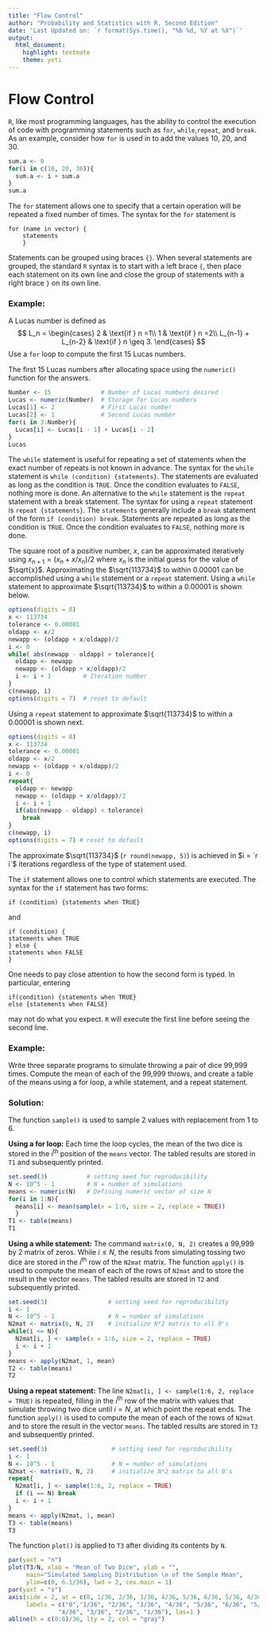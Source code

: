 ```yaml
---
title: "Flow Control"
author: "Probability and Statistics with R, Second Edition"
date: 'Last Updated on: `r format(Sys.time(), "%b %d, %Y at %X")`'
output:
  html_document:
    highlight: textmate
    theme: yeti
---
```


# Flow Control

`R`, like most programming languages, has the ability to control the execution of code with programming statements such as `for`, `while`,`repeat`, and `break`. As an example, consider how `for` is used in to add the values 10, 20, and 30.

```r
sum.a <- 0
for(i in c(10, 20, 30)){
  sum.a <- i + sum.a
}
sum.a
```


The `for` statement allows one to specify that a certain operation will be repeated a fixed number of times.  The syntax for the `for` statement is 

```
for (name in vector) {
    statements
    }  
```

Statements can be grouped using braces `{}`.  When several statements are grouped, the standard `R` syntax is to start with a left brace `{`, then place each statement on its own line and close the group of statements with a right brace `}` on its own line.  

### Example:

A Lucas number is defined as 
$$
L_n = 
\begin{cases}
2 & \text{if } n =1\\
1 & \text{if } n =2\\
L_{n-1} + L_{n-2} & \text{if } n \geq 3.
\end{cases}
$$
Use a `for` loop to compute the first 15 Lucas numbers.

The first 15 Lucas numbers after allocating space using the `numeric()` function for the answers.

```r
Number <- 15              # Number of Lucas numbers desired 
Lucas <- numeric(Number)  # Storage for Lucas numbers
Lucas[1] <- 2             # First Lucas number 
Lucas[2] <- 1             # Second Lucas number
for(i in 3:Number){
  Lucas[i] <- Lucas[i - 1] + Lucas[i - 2]
}
Lucas
```


The `while` statement is useful for repeating a set of statements when the exact number of repeats is not known in advance.  The syntax for the `while` statement is `while (condition) {statements}`. The statements are evaluated as long as the condition is `TRUE`.  Once the condition evaluates to `FALSE`, nothing more is done.  An alternative to the `while` statement is the `repeat` statement with a break statement.  The syntax for using a `repeat` statement is `repeat {statements}`. The `statements` generally include a `break` statement of the form `if (condition) break`. Statements are repeated as long as the condition is `TRUE`.  Once the condition evaluates to `FALSE`, nothing more is done. 

The square root of a positive number, $x$, can be approximated iteratively using 
$x_{n+1} = (x_n + x/x_n)/2$ where $x_n$ is the initial guess for the value of $\sqrt{x}$. 
Approximating the $\sqrt{113734}$ to within  0.00001 can be accomplished 
using a `while` statement or a `repeat` statement.  Using a `while` statement to approximate $\sqrt{113734}$ to within a 0.00001 is shown below.

```r
options(digits = 8)
x <- 113734
tolerance <- 0.00001
oldapp <- x/2
newapp <- (oldapp + x/oldapp)/2 
i <- 0
while( abs(newapp - oldapp) > tolerance){
  oldapp <- newapp
  newapp <- (oldapp + x/oldapp)/2
  i <- i + 1         # Iteration number
}
c(newapp, i)
options(digits = 7)  # reset to default
```

Using a `repeat` statement to approximate $\sqrt{113734}$ to within a 0.00001 is shown next.

```r
options(digits = 8)
x <- 113734
tolerance <- 0.00001
oldapp <- x/2
newapp <- (oldapp + x/oldapp)/2 
i <- 0
repeat{
  oldapp <- newapp
  newapp <- (oldapp + x/oldapp)/2
  i <- i + 1
  if(abs(newapp - oldapp) < tolerance)
    break
}
c(newapp, i)
options(digits = 7) # reset to default
```

The approximate $\sqrt{113734}$ (`r round(newapp, 5)`) is achieved in $i = `r i`$ iterations regardless of the type of statement used. 



The `if` statement allows one to control which statements are executed.  The syntax for the `if` statement has two forms:

```
if (condition) {statements when TRUE}
```
and
```
if (condition) {
statements when TRUE
} else {
statements when FALSE
}
```

One needs to pay close attention to how the second form is typed.  In particular, entering

```
if(condition) {statements when TRUE}
else {statements when FALSE}
```

may not do what you expect.  `R` will execute the first line before seeing the second line.

### Example: 
Write three separate programs to simulate throwing a pair of dice 99,999 times. Compute the mean of each of the 99,999 throws, and create a table of the means using a for loop, a while statement, and a repeat statement.


### Solution:
The function `sample()` is used to sample 2 values with replacement from 1 to 6.

**Using a for loop:** Each time the loop cycles, the mean of the two dice is stored in the $i^{\text{th}}$ position of the `means` vector.  The tabled results are stored in `T1` and subsequently printed.

```r
set.seed(3)           # setting seed for reproducibility
N <- 10^5 - 1         # N = number of simulations
means <- numeric(N)   # Defining numeric vector of size N
for(i in 1:N){
  means[i] <- mean(sample(x = 1:6, size = 2, replace = TRUE))
  }
T1 <- table(means)
T1
```

**Using a while statement:** The command `matrix(0, N, 2)` creates a 99,999 by 2 matrix of zeros.  While $i \leq N$, the results from simulating tossing two dice  are stored in the $i^\text{th}$ row of the `N2mat` matrix.  The function `apply()` is used to compute the mean of each of the rows of `N2mat` and to store the result in the vector `means`.  The tabled results are stored in `T2` and subsequently printed.

```r
set.seed(3)                 # setting seed for reproducibility
i <- 1
N <- 10^5 - 1               # N = number of simulations
N2mat <- matrix(0, N, 2)    # initialize N*2 matrix to all 0's
while(i <= N){
  N2mat[i, ] <- sample(x = 1:6, size = 2, replace = TRUE)
  i <- i + 1
}
means <- apply(N2mat, 1, mean)
T2 <- table(means)
T2
```

**Using a repeat statement:**  The line `N2mat[i, ] <- sample(1:6, 2, replace = TRUE)` is repeated, filling in the $i^\text{th}$ row of the matrix with values that simulate throwing two dice until $i = N$, at which point the repeat ends.  The function `apply()` is used to compute the mean of each of the rows of `N2mat` and to store the result in the vector `means`.  The tabled results are stored in `T3` and subsequently printed.

```r
set.seed(3)                  # setting seed for reproducibility
i <- 1
N <- 10^5 - 1                # N = number of simulations
N2mat <- matrix(0, N, 2)     # initialize N*2 matrix to all 0's
repeat{
  N2mat[i, ] <- sample(1:6, 2, replace = TRUE)
  if (i == N) break
  i <- i + 1
}
means <- apply(N2mat, 1, mean)
T3 <- table(means)
T3
```

The function `plot()` is applied to `T3` after dividing its contents by `N`.  

```r
par(yaxt = "n")
plot(T3/N, xlab = "Mean of Two Dice", ylab = "", 
     main="Simulated Sampling Distribution \n of the Sample Mean",
     ylim=c(0, 6.1/36), lwd = 2, cex.main = 1)
par(yaxt = "s")
axis(side = 2, at = c(0, 1/36, 2/36, 3/36, 4/36, 5/36, 6/36, 5/36, 4/36, 3/36, 2/36, 1/36), 
     labels = c("0","1/36", "2/36", "3/36", "4/36", "5/36", "6/36", "5/36", 
              "4/36", "3/36", "2/36", "1/36"), las=1 )
abline(h = c(0:6)/36, lty = 2, col = "gray")
```


